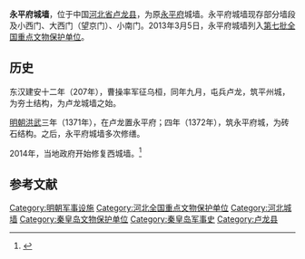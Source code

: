 {{文物保护单位
| 名称 = 永平府城墙
| 图片 = 
| 说明 = 
| 级别 = 1
| Cat = 河北全国重点文物保护单位
| 省区市 = 河北省
| 市/县名 = 
| 所在 = 河北省秦皇岛市卢龙县
| 坐标 = <!-- 请使用{{Coord}}模板 -->
| 分类 = 古建筑
| 时代 = 明
| 编号 = 7-0744-3-042
| 登录 = 2013年3月
}}'''永平府城墙'''，位于中国[[河北省|河北省]][[卢龙县|卢龙县]]，为原[[永平府|永平府]]城墙。永平府城墙现存部分墙段及小西门、大西门（望京门）、小南门。2013年3月5日，永平府城墙列入[[第七批全国重点文物保护单位|第七批全国重点文物保护单位]]。

== 历史 ==
东汉建安十二年（207年），曹操率军征乌桓，同年九月，屯兵卢龙，筑平州城，为夯土结构，为卢龙城墙之始。

[[明朝|明朝]][[洪武|洪武]]三年（1371年），在卢龙置永平府；四年（1372年），筑永平府城，为砖石结构。之后，永平府城墙多次修缮。

2014年，当地政府开始修复西城墙。<ref>{{Cite web |url=http://qhd.hebnews.cn/2014-10/31/content_4282956.htm |title=卢龙县政府已开始实施西城墙修复工程 |access-date=2015-05-06 |archive-date=2016-03-04 |archive-url=https://web.archive.org/web/20160304185404/http://qhd.hebnews.cn/2014-10/31/content_4282956.htm |dead-url=no }}</ref>

==参考文献==
{{Reflist|2}}

{{河北全国重点文物保护单位}}
{{河北省境内的古城墙}}

[[Category:明朝军事设施|Category:明朝军事设施]]
[[Category:河北全国重点文物保护单位|Category:河北全国重点文物保护单位]]
[[Category:河北城墙|Category:河北城墙]]
[[Category:秦皇岛文物保护单位|Category:秦皇岛文物保护单位]]
[[Category:秦皇岛军事史|Category:秦皇岛军事史]]
[[Category:卢龙县|Category:卢龙县]]